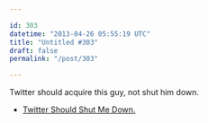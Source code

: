 ```yaml
---

id: 303
datetime: "2013-04-26 05:55:19 UTC"
title: "Untitled #303"
draft: false
permalink: "/post/303"

---
```


Twitter should acquire this guy, not shut him down. 

 
 * [Twitter Should Shut Me Down.](http://edu.mkrecny.com/thoughts/twitter-should-shut-me-down)



